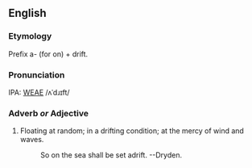 ==English==
===Etymology===
Prefix a- (for on) + drift.

===Pronunciation===
IPA: [[WEAE]] /ʌˈdɹɪft/

===Adverb ''or'' Adjective===
# Floating at random; in a drifting condition; at the mercy of wind and waves.
#:    So on the sea shall be set adrift. --Dryden.